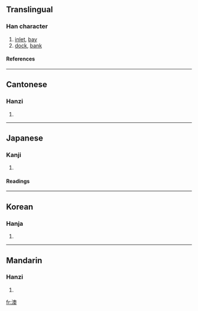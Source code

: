 ==Translingual==
===Han character===
{{Han char|rn=85|rad=水|as=13|sn=16|four=3713<sub>4</sub>|canj=水竹月大 (EHBK)}}
# [[inlet]], [[bay]]
# [[dock]], [[bank]]
====References====
{{Han ref|kx=0653.280|dkj=18412|dj=1063.210|hdz=31744.080|uh=6FB3|ud=28595|bh=BF44|bd=48964}}

----
==Cantonese==
===Hanzi===
{{yue-hanzi|jyut=|y=ou3}}
# {{defn|Cantonese}}

----
==Japanese==
===Kanji===
{{ja-kanji|grade=|rs=水13}}
# {{defn|Japanese}} 
====Readings====
{{ja-readings|on=[[いく]] (iku), [[おく]] (oku), [[おう]] (ō)|kun=[[くま]] (kuma), [[おき]] (oki)}}

----
==Korean==
===Hanja===
{{ko-hanja|hangeul=[[오]], [[옥]]|eumhun=|rv=o, ok|mr=o, ok|y=o, ok}}
# {{defn|Korean}}

----
==Mandarin==
===Hanzi===
{{cmn-hanzi|pin=[[ào]] (ao4)|wg=ao<sup>4</sup>}}
# {{defn|Mandarin}}

[[fr:澳]]